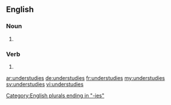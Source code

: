 ==English==

===Noun===
{{head|en|plural}}

# {{plural of|understudy|lang=en}}

===Verb===
{{head|en|verb form}}

# {{en-third-person singular of|understudy}}

[[Category:English plurals ending in "-ies"]]

[[ar:understudies]]
[[de:understudies]]
[[fr:understudies]]
[[my:understudies]]
[[sv:understudies]]
[[vi:understudies]]